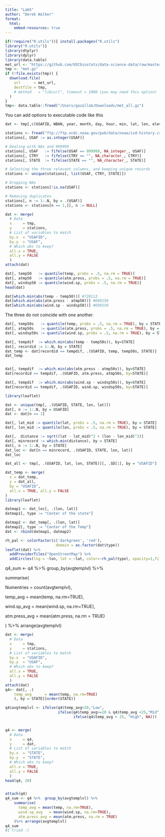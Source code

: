```yaml
---
title: "Lab5"
author: "Derek Walker"
format:
  html:
    embed-resources: true
---
```

```r
if(!require("R.utils")){ install.packages("R.utils")
library("R.utils")}
library(dtplyr)
library(dplyr)
library(data.table)
met_url <- "https://github.com/USCbiostats/data-science-data/raw/master/02_met/met_all.gz"
tmp <- "met.gz"
if (!file.exists(tmp)) {
  download.file(
    url      = met_url,
    destfile = tmp,
    # method   = "libcurl", timeout = 1000 (you may need this option)
  )
}
tmp<- data.table::fread("/Users/gazallab/Downloads/met_all.gz")
```

You can add options to executable code like this

```r
dat <- tmp[,c(USAFID, WBAN, year, month, day, hour, min, lat, lon, elev, wind.sp, temp, atm.press)]

stations <- fread("ftp://ftp.ncdc.noaa.gov/pub/data/noaa/isd-history.csv")
stations[, USAF := as.integer(USAF)]

# Dealing with NAs and 999999
stations[, USAF   := fifelse(USAF == 999999, NA_integer_, USAF)]
stations[, CTRY   := fifelse(CTRY == "", NA_character_, CTRY)]
stations[, STATE  := fifelse(STATE == "", NA_character_, STATE)]

# Selecting the three relevant columns, and keeping unique records
stations <- unique(stations[, list(USAF, CTRY, STATE)])

# Dropping NAs
stations <- stations[!is.na(USAF)]

# Removing duplicates
stations[, n := 1:.N, by = .(USAF)]
stations <- stations[n == 1,][, n := NULL]

dat <- merge(
  # Data
  x     = tmp,      
  y     = stations, 
  # List of variables to match
  by.x  = "USAFID",
  by.y  = "USAF", 
  # Which obs to keep?
  all.x = TRUE,      
  all.y = FALSE
  )
attach(dat)
```

```r
dat[, temp50   := quantile(temp, probs = .5, na.rm = TRUE)]
dat[, atmp50   := quantile(atm.press, probs = .5, na.rm = TRUE)]
dat[, windsp50 := quantile(wind.sp, probs = .5, na.rm = TRUE)]
head(dat)

dat[which.min(abs(temp - temp50))] #720113
dat[which.min(abs(atm.press - atmp50))] #690150
dat[which.min(abs(wind.sp - windsp50))] #690150
```

The three do not coincide with one another.

```r
dat[, temp50s   := quantile(temp, probs = .5, na.rm = TRUE), by = STATE]
dat[, atmp50s   := quantile(atm.press, probs = .5, na.rm = TRUE), by = STATE]
dat[, windsp50s := quantile(wind.sp, probs = .5, na.rm = TRUE), by = STATE]

dat[, tempdif  := which.min(abs(temp - temp50s)), by=STATE]
dat[, recordid := 1:.N, by = STATE]
dat_temp <- dat[recordid == tempdif, .(USAFID, temp, temp50s, STATE)]
dat_temp


dat[, tempdif  := which.min(abs(atm.press - atmp50s)), by=STATE]
dat[recordid == tempdif, .(USAFID, atm.press, atmp50s, by=STATE)]

dat[, tempdif  := which.min(abs(wind.sp - windsp50s)), by=STATE]
dat[recordid == tempdif, .(USAFID, wind.sp, windsp50s, by=STATE)]
```

```r
library(leaflet)

dat <- unique(tmp[, .(USAFID, STATE, lon, lat)])
dat[, n := 1:.N, by = USAFID]
dat <- dat[n == 1]

dat[, lat_mid := quantile(lat, probs = .5, na.rm = TRUE), by = STATE]
dat[, lon_mid := quantile(lon, probs = .5, na.rm = TRUE), by = STATE]

dat[,  distance := sqrt((lat - lat_mid)^2 + (lon - lon_mid)^2)]
dat[, minrecord := which.min(distance), by = STATE]
dat[, n := 1:.N, by = STATE]
dat_loc <- dat[n == minrecord, .(USAFID, STATE, lon, lat)]
dat_loc

dat_all <- tmp[, .(USAFID, lat, lon, STATE)][, .SD[1], by = "USAFID"]

dat_temp <- merge(
  x = dat_temp,
  y = dat_all,
  by = "USAFID",
  all.x = TRUE, all.y = FALSE
)
library(leaflet)

datmap1 <- dat_loc[, .(lon, lat)]
datmap1[, type := "Center of the state"]

datmap2 <- dat_temp[, .(lon, lat)]
datmap2[, type := "Center of the Temp"]
dat <- rbind(datmap1, datmap2)

rh_pal <- colorFactor(c('darkgreen', 'red'),
                       domain = as.factor(dat$type))
leaflet(dat) %>%
  addProviderTiles("OpenStreetMap") %>%
  addCircles(lng = ~lon, lat = ~lat, color=~rh_pal(type), opacity=1,fillOpacity=1, radius=500)

```

q4_sum \<- q4 %\>% group_by(avgtemplvl) %\>%

summarise(

Numentries = count(avgtemplvl),

temp_avg = mean(temp, na.rm=TRUE),

wind.sp_avg = mean(wind.sp, na.rm=TRUE),

atm.press_avg = mean(atm.press, na.rm = TRUE)

) %\>% arrange(avgtemplvl)

```r
dat <- merge(
  # Data
  x     = tmp,      
  y     = stations, 
  # List of variables to match
  by.x  = "USAFID",
  by.y  = "USAF", 
  # Which obs to keep?
  all.x = TRUE,      
  all.y = FALSE
  )
attach(dat)
q4<- dat[, .(
    temp_avg      = mean(temp, na.rm=TRUE)
    ), by = STATE][order(STATE)]

q4$avgtemplvl <- ifelse(q4$temp_avg<20,"Low",
                        ifelse(q4$temp_avg>=20 & q4$temp_avg <25,"Mid",
                               ifelse(q4$temp_avg > 25, "High", NA)))


q4 <- merge(
  # Data
  x     = q4,      
  y     = dat, 
  # List of variables to match
  by.x  = "STATE",
  by.y  = "STATE", 
  # Which obs to keep?
  all.x = TRUE,      
  all.y = FALSE
  )
head(q4, 20)


attach(q4)
q4_sum <- q4 %>%  group_by(avgtemplvl) %>%
    summarise(
      temp_avg = mean(temp, na.rm=TRUE),
      wind.sp_avg   = mean(wind.sp, na.rm=TRUE),
      atm.press_avg = mean(atm.press, na.rm = TRUE)
    )%>% arrange(avgtemplvl)
q4_sum
#I tried :(
```